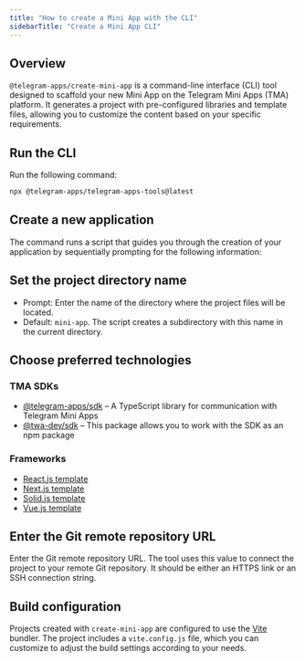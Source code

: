 ```yaml
---
title: "How to create a Mini App with the CLI"
sidebarTitle: "Create a Mini App CLI"
---
```


## Overview

`@telegram-apps/create-mini-app` is a command-line interface (CLI) tool designed to scaffold your new
Mini App on the Telegram Mini Apps (TMA) platform. It generates a project with pre-configured libraries and template files,
allowing you to customize the content based on your specific requirements.

## Run the CLI

Run the following command:

```sh icon="npm"
npx @telegram-apps/telegram-apps-tools@latest
```

## Create a new application

The command runs a script that guides you through the creation of
your application by sequentially prompting for the following information:

## Set the project directory name

- Prompt: Enter the name of the directory where the project files will be located.
- Default: `mini-app`. The script creates a subdirectory with this name in the current directory.

## Choose preferred technologies

### TMA SDKs

- [@telegram-apps/sdk](https://www.npmjs.com/package/@telegram-apps/sdk)  – A TypeScript library for communication with Telegram Mini Apps
- [@twa-dev/sdk](https://www.npmjs.com/package/@twa-dev/sdk) – This package allows you to work with the SDK as an npm package

### Frameworks

- [React.js template](https://github.com/Telegram-Mini-Apps/reactjs-template)
- [Next.js template](https://github.com/Telegram-Mini-Apps/nextjs-template)
- [Solid.js template](https://github.com/Telegram-Mini-Apps/solidjs-js-template)
- [Vue.js template](https://github.com/Telegram-Mini-Apps/vuejs-template)

## Enter the Git remote repository URL

Enter the Git remote repository URL. The tool uses this value to connect the project to your
remote Git repository. It should be either an HTTPS link or an SSH connection string.

## Build configuration

Projects created with `create-mini-app` are configured to use the [Vite](https://vite.dev/) bundler. The project includes a `vite.config.js` file,
which you can customize to adjust the build settings according to your needs.
